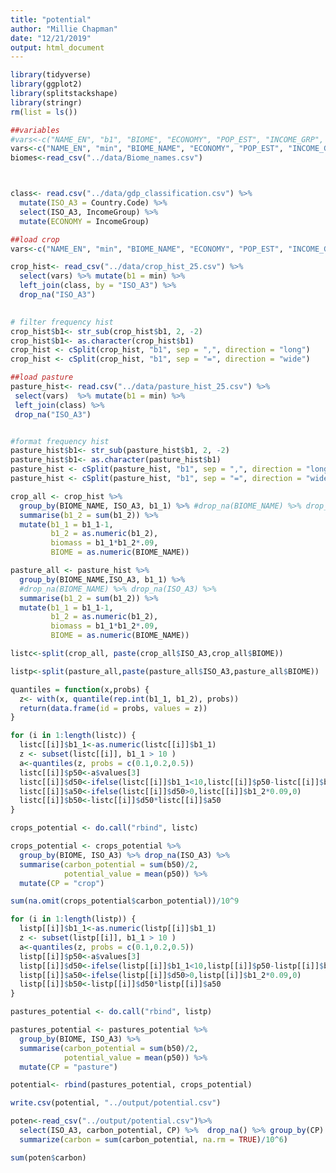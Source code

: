 ```yaml
---
title: "potential"
author: "Millie Chapman"
date: "12/21/2019"
output: html_document
---
```


```r
library(tidyverse)
library(ggplot2)
library(splitstackshape)
library(stringr)
rm(list = ls())
```

```r
##variables
#vars<-c("NAME_EN", "b1", "BIOME", "ECONOMY", "POP_EST", "INCOME_GRP", "ISO_A3")
vars<-c("NAME_EN", "min", "BIOME_NAME", "ECONOMY", "POP_EST", "INCOME_GRP", "ISO_A3")
biomes<-read_csv("../data/Biome_names.csv")



class<- read.csv("../data/gdp_classification.csv") %>%
  mutate(ISO_A3 = Country.Code) %>%
  select(ISO_A3, IncomeGroup) %>%
  mutate(ECONOMY = IncomeGroup)

```

```r
##load crop
vars<-c("NAME_EN", "min", "BIOME_NAME", "ECONOMY", "POP_EST", "INCOME_GRP", "ISO_A3")

crop_hist<- read_csv("../data/crop_hist_25.csv") %>%
  select(vars) %>% mutate(b1 = min) %>%
  left_join(class, by = "ISO_A3") %>%
  drop_na("ISO_A3")
  

# filter frequency hist
crop_hist$b1<- str_sub(crop_hist$b1, 2, -2)
crop_hist$b1<- as.character(crop_hist$b1)
crop_hist <- cSplit(crop_hist, "b1", sep = ",", direction = "long")
crop_hist <- cSplit(crop_hist, "b1", sep = "=", direction = "wide")
```

```r
##load pasture
pasture_hist<- read.csv("../data/pasture_hist_25.csv") %>%
 select(vars)  %>% mutate(b1 = min) %>%
 left_join(class) %>%
 drop_na("ISO_A3")


#format frequency hist
pasture_hist$b1<- str_sub(pasture_hist$b1, 2, -2)
pasture_hist$b1<- as.character(pasture_hist$b1)
pasture_hist <- cSplit(pasture_hist, "b1", sep = ",", direction = "long")
pasture_hist <- cSplit(pasture_hist, "b1", sep = "=", direction = "wide")
```

```r
crop_all <- crop_hist %>%
  group_by(BIOME_NAME, ISO_A3, b1_1) %>% #drop_na(BIOME_NAME) %>% drop_na(ISO_A3) %>%
  summarise(b1_2 = sum(b1_2)) %>%
  mutate(b1_1 = b1_1-1,
         b1_2 = as.numeric(b1_2),
         biomass = b1_1*b1_2*.09,
         BIOME = as.numeric(BIOME_NAME))

pasture_all <- pasture_hist %>%
  group_by(BIOME_NAME,ISO_A3, b1_1) %>% 
  #drop_na(BIOME_NAME) %>% drop_na(ISO_A3) %>%
  summarise(b1_2 = sum(b1_2)) %>%
  mutate(b1_1 = b1_1-1,
         b1_2 = as.numeric(b1_2),
         biomass = b1_1*b1_2*.09,
         BIOME = as.numeric(BIOME_NAME))

listc<-split(crop_all, paste(crop_all$ISO_A3,crop_all$BIOME))

listp<-split(pasture_all,paste(pasture_all$ISO_A3,pasture_all$BIOME))
```

```r
quantiles = function(x,probs) {
  z<- with(x, quantile(rep.int(b1_1, b1_2), probs))
  return(data.frame(id = probs, values = z))
} 
```

```r
for (i in 1:length(listc)) {
  listc[[i]]$b1_1<-as.numeric(listc[[i]]$b1_1)
  z <- subset(listc[[i]], b1_1 > 10 )
  a<-quantiles(z, probs = c(0.1,0.2,0.5))
  listc[[i]]$p50<-a$values[3]
  listc[[i]]$d50<-ifelse(listc[[i]]$b1_1<10,listc[[i]]$p50-listc[[i]]$b1_1,0)
  listc[[i]]$a50<-ifelse(listc[[i]]$d50>0,listc[[i]]$b1_2*0.09,0)
  listc[[i]]$b50<-listc[[i]]$d50*listc[[i]]$a50
}
```

```r
crops_potential <- do.call("rbind", listc) 

crops_potential <- crops_potential %>%
  group_by(BIOME, ISO_A3) %>% drop_na(ISO_A3) %>%
  summarise(carbon_potential = sum(b50)/2,
            potential_value = mean(p50)) %>%
  mutate(CP = "crop")

sum(na.omit(crops_potential$carbon_potential))/10^9
```

```r
for (i in 1:length(listp)) {
  listp[[i]]$b1_1<-as.numeric(listp[[i]]$b1_1)
  z <- subset(listp[[i]], b1_1 > 10 )
  a<-quantiles(z, probs = c(0.1,0.2,0.5))
  listp[[i]]$p50<-a$values[3]
  listp[[i]]$d50<-ifelse(listp[[i]]$b1_1<10,listp[[i]]$p50-listp[[i]]$b1_1,0)
  listp[[i]]$a50<-ifelse(listp[[i]]$d50>0,listp[[i]]$b1_2*0.09,0)
  listp[[i]]$b50<-listp[[i]]$d50*listp[[i]]$a50
}
```

```r
pastures_potential <- do.call("rbind", listp) 

pastures_potential <- pastures_potential %>%
  group_by(BIOME, ISO_A3) %>% 
  summarise(carbon_potential = sum(b50)/2,
            potential_value = mean(p50)) %>%
  mutate(CP = "pasture")

potential<- rbind(pastures_potential, crops_potential)
```

```r
write.csv(potential, "../output/potential.csv")
```

```r
poten<-read_csv("../output/potential.csv")%>%
  select(ISO_A3, carbon_potential, CP) %>%  drop_na() %>% group_by(CP) %>%
  summarize(carbon = sum(carbon_potential, na.rm = TRUE)/10^6)

sum(poten$carbon)
```


